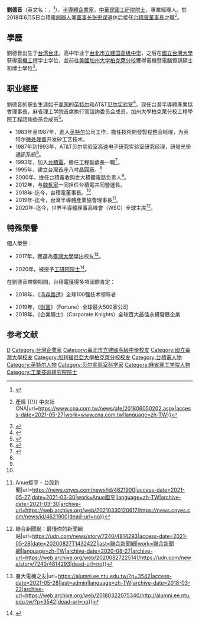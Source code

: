 {{Infobox person
| 姓名 = 劉德音
| 圖像 = 
| 圖像說明 = 
| 出生日期 = {{birth year and age|1954}}
| 出生地點 = {{TW}}[[台北市|台北市]]
| 國籍 = 
| 職業 = [[台積電|台積電]][[董事長|董事長]]
| 英文名 = Mark Liu
| educate = * [[台北市立建国高级中学|台北市立建国高级中学]]
* [[国立台湾大学|国立台湾大学]][[電機工程|電機工程]]學士
* [[加州大学伯克利分校|加州大学柏克萊分校]]電機暨電腦資訊碩士
* [[加州大学伯克利分校|加州大学柏克萊分校]]電機暨電腦資訊博士
| past = *美國[[英特爾|英特爾（Intel）]]製程整合經理<br/>(1983年 - 1987年)
*美國AT&T[[貝爾實驗室|貝爾實驗室]]研究經理<br/>(1987年 - 1993年)
*[[台積電|台積電]]工程副處長<br/>(1993年 - 1999年)
*[[世大積體電路製造公司|世大積體電路製造公司]]總經理<br/>(1999年 - 2000年)
*台積電南廠區副總經理<br/>(1999年 - 2000年)
*台積電先進技術事業資深副總經理<br/>(2008年 - 2009年)
*台積電營運資深副總經理<br/>(2009年 - 2012年)
*台積電執行副總經理暨共同營運長<br/>(2012年 - 2013年)
*台積電總經理暨共同執行長<br/>(2013年 - 2018年)
*台積電董事長<br/>(2018年 - 迄今)
*台灣半導體產業協會理事長<br/>(2019年 - 迄今)
*世界半導體理事高峰會全球主席<br/>(2020年 - 迄今)
}}
'''劉德音'''（英文名：{{lang|en|Mark Liu}}，{{bd|1954年||||}}<ref>{{Cite web|title=雙首長接班 背後有軍師 - 焦點|url=https://news.ltn.com.tw/news/focus/paper/1206693|access-date=2021-05-28|date=2018-06-06|last=自由時報電子報|work=自由時報電子報|language=zh-TW|archive-date=2021-06-18|archive-url=https://web.archive.org/web/20210618073923/https://news.ltn.com.tw/news/focus/paper/1206693|dead-url=no}}</ref>），[[半導體|半導體]][[企业家|企業家]]，[[中華民國|中華民國]][[工研院|工研院]][[院士|院士]]，專業經理人。於2018年6月5日台積電[[創辦人|創辦人]]兼[[董事長|董事长]][[張忠謀|张忠谋]]退休后接任[[台積電|台積電]][[董事長|董事長]]之職<ref name=":1">{{Cite web|title=台積電後張忠謀時代來臨 劉德音接任董事長 {{!}} 產經 {{!}} 中央社 CNA|url=https://www.cna.com.tw/news/afe/201806050202.aspx|access-date=2021-05-27|work=www.cna.com.tw|language=zh-TW}}</ref>。

==學歷==
劉德音出生于[[台湾|台湾]][[台北|台北]]。高中毕业于[[台北市立建国高级中学|台北市立建国高级中学]]，之后在[[國立台灣大學|國立台灣大學]]获得[[電機工程學|電機工程]]学士学位，並前往[[美國|美國]][[加利福尼亞大學柏克萊分校|加州大学柏克萊分校]]獲得電機暨電腦資訊碩士和博士學位<ref>{{Cite web|title=劉德音院士|url=https://www.itri.org.tw/ListStyle.aspx?DisplayStyle=01_content&SiteID=1&MmmID=1036234671167627651&MGID=1073263365227425105|access-date=2021-05-28|work=工研院中文版|language=zh-Hant|archive-date=2021-06-28|archive-url=https://web.archive.org/web/20210628205312/https://www.itri.org.tw/ListStyle.aspx?DisplayStyle=01_content&SiteID=1&MmmID=1036234671167627651&MGID=1073263365227425105|dead-url=no}}</ref>。

== 职业經歷 ==
劉德音的职业生涯始于[[美国|美国]]的[[英特尔|英特尔]]和AT&T[[贝尔实验室|贝尔实验室]]<ref>{{Cite web|title=TSMC's new leadership: A picture in contrasts|url=https://asia.nikkei.com/Business/TSMC-s-new-leadership-A-picture-in-contrasts|website=Nikkei Asian Review|language=en-GB|access-date=2020-05-27|archive-date=2020-09-22|archive-url=https://web.archive.org/web/20200922210500/https://asia.nikkei.com/Business/TSMC-s-new-leadership-A-picture-in-contrasts|dead-url=no}}</ref>。现任台灣半導體產業協會理事長，麻省理工学院首席执行官諮詢委员会成员，加州大學柏克萊分校工程學院工程諮詢委员会成员<ref name=":0">{{Cite web|title=Executives - Taiwan Semiconductor Manufacturing Company Limited|url=https://www.tsmc.com/english/aboutTSMC/executives.htm|access-date=2020-05-27|website=www.tsmc.com|archive-date=2020-10-25|archive-url=https://web.archive.org/web/20201025135817/https://www.tsmc.com/english/aboutTSMC/executives.htm|dead-url=no}}</ref>。

* 1983年至1987年，進入[[英特尔|英特尔]]公司工作，擔任技術開發製程整合經理，为英特尔[[微处理器|微处理器]]开发矽工艺技术。
* 1987年到1993年，AT&T贝尔实验室高速电子研究实验室研究经理，研發光學通訊系統<ref>{{Cite web|title=劉德音為何能帶領台積電安全度過地緣政治風暴？|url=https://www.wealth.com.tw/home/articles/22995|accessdate=|author=林宏達|date=2019-11-14|publisher=財訊雙週刊|language=zh-TW|access-date=2020-05-27|archive-date=2020-10-24|archive-url=https://web.archive.org/web/20201024182746/https://www.wealth.com.tw/home/articles/22995|dead-url=no}}</ref>。
* 1993年，加入[[台灣積體電路製造|台積電]]，擔任工程副處長一職<ref name="LAZYweb">{{Cite web|title=創造一年三千億營收的兩大戰將|url=https://www.businesstoday.com.tw/article/category/80394/post/200905140004|accessdate=|author=林易萱|date=2009-05-14|publisher=今周刊|language=zh-TW|access-date=2020-06-07}}</ref>。
* 1995年，建立台灣首座八吋晶圓廠。<ref name=":0" />
* 2000年，擔任台積電收购世大積體電路负责人<ref name="LAZYweb" />。
* 2012年，与[[魏哲家|魏哲家]]一同担任台積電共同營運長。
*2018年-迄今，台積電董事長。<ref name=":1" />
*2019年-迄今，台灣半導體產業協會理事長<ref>{{Cite web|title=台灣半導體產業協會召開會員大會 劉德音連任理事長 {{!}} Anue鉅亨 - 台股新聞|url=https://news.cnyes.com/news/id/4621900|access-date=2021-05-27|date=2021-03-30|work=Anue鉅亨|language=zh-TW|archive-date=2021-03-30|archive-url=https://web.archive.org/web/20210330120617/https://news.cnyes.com/news/id/4621900|dead-url=no}}</ref>。
*2020年-迄今，世界半導體理事高峰會（WSC）全球主席<ref>{{Cite web|title=世界半導體理事高峰會主席 由劉德音輪值一年 {{!}} 聯合新聞網：最懂你的新聞網站|url=https://udn.com/news/story/7240/4814293|access-date=2021-05-28|date=20200827T143242Z|last=聯合新聞網|work=聯合新聞網|language=zh-TW|archive-date=2020-08-27|archive-url=https://web.archive.org/web/20200827225141/https://udn.com/news/story/7240/4814293|dead-url=no}}</ref>。

== 特殊榮譽 ==
個人榮譽：

* 2017年，獲選為[[國立臺灣大學|臺灣大學]]傑出校友<ref>{{Cite web|title=臺灣大學2017工商類傑出校友-本系系友劉德音先生報導 {{!}} 臺大電機之友|url=https://alumni.ee.ntu.edu.tw/?p=3542|access-date=2021-05-28|last=admin|language=zh-TW|archive-date=2018-03-22|archive-url=https://web.archive.org/web/20180322075340/http://alumni.ee.ntu.edu.tw/?p=3542|dead-url=no}}</ref>。

* 2020年，被授予[[工研院院士|工研院院士]]<ref>{{Cite web|title=劉德音、魏哲家獲選工研院新科院士！台積電雙首長分享做半導體初衷，最感謝的是他｜數位時代 BusinessNext|url=https://www.bnext.com.tw/article/59810/itri-tsmc-cc-wei-mark-semiconductor-president|access-date=2021-05-28|work=數位時代|language=zh-TW|archive-date=2020-11-24|archive-url=https://web.archive.org/web/20201124204454/https://www.bnext.com.tw/article/59810/itri-tsmc-cc-wei-mark-semiconductor-president|dead-url=no}}</ref>。

在劉德音帶領期間，台積電獲得多項國際肯定：

* 2018年，《[[汤森路透|汤森路透]]》全球100强技术领导者

* 2019年，《[[财富_(杂志)|財富]]》（Fortune）全球最大500家公司
* 2019年，《企業騎士》（Corporate Knights）全球百大最佳永續發展企業

==参考文献==
{{reflist|2}}

{{Portal bar|臺灣|臺北|新竹|電子學|信息技術|資訊科技|企業|人物}}
{{DEFAULTSORT:Liu, Mark}}
[[Category:劉姓|D]]
[[Category:台灣企業家|Category:台灣企業家]]
[[Category:臺北市立建國高級中學校友|Category:臺北市立建國高級中學校友]]
[[Category:國立臺灣大學校友|Category:國立臺灣大學校友]]
[[Category:加利福尼亞大學柏克萊分校校友|Category:加利福尼亞大學柏克萊分校校友]]
[[Category:台積電人物|Category:台積電人物]]
[[Category:英特尔人物|Category:英特尔人物]]
[[Category:贝尔实验室科学家|Category:贝尔实验室科学家]]
[[Category:麻省理工学院人物|Category:麻省理工学院人物]]
[[Category:工業技術研究院院士|Category:工業技術研究院院士]]